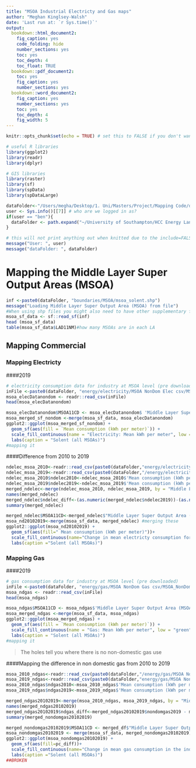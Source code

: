 ```yaml
---
title: "MSOA Industrial Electricty and Gas maps"
author: "Meghan Kinglsey-Walsh"
date: 'Last run at: `r Sys.time()`'
output:
  bookdown::html_document2:
    fig_caption: yes
    code_folding: hide
    number_sections: yes
    toc: yes
    toc_depth: 4
    toc_float: TRUE
  bookdown::pdf_document2:
    toc: yes
    fig_caption: yes
    number_sections: yes
  bookdown::word_document2: 
    fig_caption: yes
    number_sections: yes
    toc: yes
    toc_depth: 4
    fig_width: 5
---
```


```r
knitr::opts_chunk$set(echo = TRUE) # set this to FALSE if you don't want the code in the final output

# useful R libraries
library(ggplot2)
library(readr)
library(dplyr)

# GIS libraries
library(raster)
library(sf)
library(spData)
library(spDataLarge)

dataFolder<-"/Users/megha/Desktop/1. Uni/Masters/Project/Mapping Code/data/" # default for Meghan
user <- Sys.info()[[7]] # who are we logged in as?
if(user == "ben"){
  dataFolder <- path.expand("~/University of Southampton/HCC Energy Landscape Mapping project - Documents/General/data/")
}

# this will not print anything out when knitted due to the include=FALSE setting in the chunk header
message("User: ", user)
message("dataFolder: ", dataFolder)
```

# Mapping the Middle Layer Super Output Areas (MSOA)

```r
inf <-paste0(dataFolder, "boundaries/MSOA/msoa_solent.shp")
message("Loading Middle Layer Super Output Area (MSOA) from file")
#When using shp files you might also need to have other supplementary files in the same folder to allow it to run https://cfss.uchicago.edu/notes/simple-features/
msoa_sf_data <- sf::read_sf(inf) 
head (msoa_sf_data)
table(msoa_sf_data$LAD11NM)#how many MSOAs are in each LA
```

## Mapping Commercial
### Mapping Electricty
####2019
```r
# electricity consumption data for industry at MSOA level (pre downloaded)
inFile <-paste0(dataFolder, "energy/electricity/MSOA NonDom Elec csv/MSOA_NONDOM_2019.csv")
msoa_elecDatanondom <- readr::read_csv(inFile)
head(msoa_elecDatanondom)
```

```r
msoa_elecDatanondom$MSOA11CD <- msoa_elecDatanondom$ 'Middle Layer Super Output Area (MSOA) Code' 
msoa_merged_sf_nondom <-merge(msoa_sf_data, msoa_elecDatanondom)
ggplot2::ggplot(msoa_merged_sf_nondom) + 
  geom_sf(aes(fill = `Mean consumption (kWh per meter)`)) +
  scale_fill_continuous(name = "Electricity: Mean kWh per meter", low = "green", high = "red") +
  labs(caption = "Solent (all MSOAs)")
#mapping it
```
####Difference from 2010 to 2019
```r
ndelec_msoa_2010<-readr::read_csv(paste0(dataFolder,"energy/electricity/MSOA NonDom Elec csv/MSOA_NONDOM_2010.csv"))
ndelec_msoa_2019<-readr::read_csv(paste0(dataFolder,"/energy/electricity/MSOA NonDom Elec csv/MSOA_NONDOM_2019.csv"))
ndelec_msoa_2010$ndelec2010<-ndelec_msoa_2010$'Mean consumption (kWh per meter)'                                       
ndelec_msoa_2019$ndelec2019<-ndelec_msoa_2019$'Mean consumption (kWh per meter)'
merged_ndelec<-merge(ndelec_msoa_2010, ndelec_msoa_2019, by = "Middle Layer Super Output Area (MSOA) Code", all=TRUE)
names(merged_ndelec)
merged_ndelec$ndelec_diff<-(as.numeric(merged_ndelec$ndelec2019))-(as.numeric(merged_ndelec$ndelec2010))
summary(merged_ndelec)
```

```r
merged_ndelec$MSOA11CD<-merged_ndelec$"Middle Layer Super Output Area (MSOA) Code"
msoa_nd20102019<-merge(msoa_sf_data, merged_ndelec) #merging these
ggplot2::ggplot(msoa_nd20102019) +
  geom_sf(aes(fill=" Mean consumption (kWh per meter)"))+ 
  scale_fill_continuous(name="Change in mean electricty consumption for the industrial sector", low="green",high="red")+
  labs(caption ="Solent (all MSOAs)")
```
### Mapping Gas
####2019
```r
# gas consumption data for industry at MSOA level (pre downloaded)
inFile <-paste0(dataFolder, "energy/gas/MSOA NonDom Gas csv/MSOA_NonDom_Gas_2019.csv")
msoa_ndgas <- readr::read_csv(inFile)
head(msoa_ndgas)
```

```r
msoa_ndgas$MSOA11CD <- msoa_ndgas$'Middle Layer Super Output Area (MSOA) Code' 
msoa_merged_ndgas <-merge(msoa_sf_data, msoa_ndgas)
ggplot2::ggplot(msoa_merged_ndgas) + 
  geom_sf(aes(fill = `Mean consumption (kWh per meter)`)) +
  scale_fill_continuous(name = "Gas: Mean kWh per meter", low = "green", high = "red") +
  labs(caption = "Solent (all MSOAs)")
#mapping it
```
> The holes tell you where there is no non-domestic gas use

####Mapping the difference in non domestic gas from 2010 to 2019 
```r
msoa_2010_ndgas<-readr::read_csv(paste0(dataFolder,"/energy/gas/MSOA NonDom Gas csv/MSOA_NonDom_Gas_2010.csv"))
msoa_2019_ndgas<-readr::read_csv(paste0(dataFolder,"energy/gas/MSOA NonDom Gas csv/MSOA_NonDom_Gas_2019.csv"))
msoa_2010_ndgas$ndgas2010<-msoa_2010_ndgas$'Mean consumption (kWh per meter)'
msoa_2019_ndgas$ndgas2019<-msoa_2019_ndgas$'Mean consumption (kWh per meter)'

merged_ndgas20102019<-merge(msoa_2010_ndgas, msoa_2019_ndgas, by = "Middle Layer Super Output Area (MSOA) Code", all=TRUE)
names(merged_ndgas20102019)
merged_ndgas20102019$ndgas_diff<-merged_ndgas20102019$nondomgas2019 - merged_nd20102019$nondomgas2010 ##BROKEN
summary(merged_nondomgas20102019)
```

```r
merged_nondomgas20102019$MSOA11CD <- merged_df$"Middle Layer Super Output Area (MSOA) Code" #creating a variable with the LSOA code in the same name as in sf_data
msoa_nondomgas20102019 <- merge(msoa_sf_data, merged_nondomgas20102019) #merging these
ggplot2::ggplot(msoa_nondomgas20102019) +
  geom_sf(aes(fill=pc_diff))+ 
  scale_fill_continuous(name="Change in mean gas consumption in the indistrial sector", low="green",high="red")+
  labs(caption ="Solent (all MSOAs)")
##BROKEN
```

